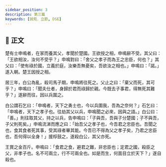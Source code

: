 ```yaml
---
sidebar_position: 3
description: 第三篇
keywords: [說苑．立節, DSE]
---
```


## 📖 正文

<div className="main prose" data-paragraph="true">

楚有士申鳴者，在家而養其父，孝聞於楚國。王欲授之相，申鳴辭不受。其父曰：「王欲相汝，汝何不受乎？」申鳴對曰：「舍父之孝子而為王之忠臣，何也？」其父曰：「使有祿於國，立義於庭，汝樂吾無憂矣，吾欲汝之相也。」申鳴曰：「諾。」遂入朝。楚王因授之相。

居三年，白公為亂，殺司馬子期，申鳴將往死之。父止之曰：「棄父而死，其可乎？」申鳴曰：「聞夫仕者，身歸於君而祿歸於親。今既去子事君，得無死其難乎？」遂辭而往，因以兵圍之。

白公謂石乞曰：「申鳴者，天下之勇士也，今以兵圍我，吾為之奈何？」石乞曰：「申鳴者，天下之孝子也。往劫其父以兵，申鳴聞之必來，因與之語。」白公曰：「善。」則往取其父，持之以兵，告申鳴曰：「子與吾，吾與子分楚國；子不與吾，子父則死矣。」申鳴流涕而應之曰：「始吾父之孝子也，今吾君之忠臣也。吾聞之也，食其食者死其事，受其祿者畢其能。今吾已不得為父之孝子矣，乃君之忠臣也，吾何得以全身！」援桴鼓之，遂殺白公，其父亦死。

王賞之金百斤。申鳴曰：「食君之食，避君之難，非忠臣也；定君之國，殺臣之父，非孝子也。名不可兩立，行不可兩全也。如是而生，何面目立於天下？」遂自殺也。

</div>
